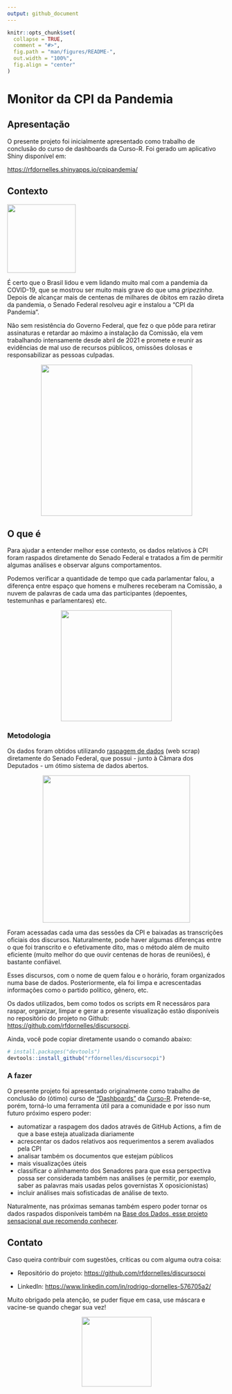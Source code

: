 ```yaml
---
output: github_document
---
```


<!-- README.md is generated from README.Rmd. Please edit that file -->

```r
knitr::opts_chunk$set(
  collapse = TRUE,
  comment = "#>",
  fig.path = "man/figures/README-",
  out.width = "100%",
  fig.align = "center"
)
```

# Monitor da CPI da Pandemia

## Apresentação

O presente projeto foi inicialmente apresentado como trabalho de conclusão do curso de dashboards da Curso-R. Foi gerado um aplicativo Shiny disponível em:

<https://rfdornelles.shinyapps.io/cpipandemia/>

## Contexto

<img src="https://conteudo.imguol.com.br/c/entretenimento/30/2021/06/11/rafael-chalub-o-esse-menino-em-sua-esquete-da-pifaizer-1623439612984_v2_600x600.jpg.webp" width="158"/>

É certo que o Brasil lidou e vem lidando muito mal com a pandemia da COVID-19, que se mostrou ser muito mais grave do que uma *gripezinha*. Depois de alcançar mais de centenas de milhares de óbitos em razão direta da pandemia, o Senado Federal resolveu agir e instalou a "CPI da Pandemia".

Não sem resistência do Governo Federal, que fez o que pôde para retirar assinaturas e retardar ao máximo a instalação da Comissão, ela vem trabalhando intensamente desde abril de 2021 e promete e reunir as evidências de mal uso de recursos públicos, omissões dolosas e responsabilizar as pessoas culpadas.

<center>

<img src="https://static.poder360.com.br/2021/05/gif-pazuello-cpi.gif" width="349"/>

</center>

## O que é

Para ajudar a entender melhor esse contexto, os dados relativos à CPI foram raspados diretamente do Senado Federal e tratados a fim de permitir algumas análises e observar alguns comportamentos.

Podemos verificar a quantidade de tempo que cada parlamentar falou, a diferença entre espaço que homens e mulheres receberam na Comissão, a nuvem de palavras de cada uma das participantes (depoentes, testemunhas e parlamentares) etc.

<center>

<img src="https://www12.senado.leg.br/noticias/materias/2021/04/29/cpi-da-pandemia-omar-aziz-nega-pedido-de-funcionamento-presencial/20210429_00917jr.jpg/@@images/image/imagem_materia" width="256"/>

</center>

### Metodologia

Os dados foram obtidos utilizando [raspagem de dados](https://pt.wikipedia.org/wiki/Coleta_de_dados_web) (web scrap) diretamente do Senado Federal, que possui - junto à Câmara dos Deputados - um ótimo sistema de dados abertos.

<center>

<img src="man/figures/senado.jpg" width="340"/>

</center>

Foram acessadas cada uma das sessões da CPI e baixadas as transcrições oficiais dos discursos. Naturalmente, pode haver algumas diferenças entre o que foi transcrito e o efetivamente dito, mas o método além de muito eficiente (muito melhor do que ouvir centenas de horas de reuniões), é bastante confiável.

Esses discursos, com o nome de quem falou e o horário, foram organizados numa base de dados. Posteriormente, ela foi limpa e acrescentadas informações como o partido político, gênero, etc.

Os dados utilizados, bem como todos os scripts em R necessáros para raspar, organizar, limpar e gerar a presente visualização estão disponíveis no repositório do projeto no Github: <https://github.com/rfdornelles/discursocpi>.

Ainda, você pode copiar diretamente usando o comando abaixo:

``` r
# install.packages("devtools")
devtools::install_github("rfdornelles/discursocpi")
```

### A fazer

O presente projeto foi apresentado originalmente como trabalho de conclusão do (ótimo) curso de ["Dashboards"](https://curso-r.com/cursos/dashboards/) da [Curso-R](https://twitter.com/curso_r). Pretende-se, porém, torná-lo uma ferramenta útil para a comunidade e por isso num futuro próximo espero poder:

-   automatizar a raspagem dos dados através de GitHub Actions, a fim de que a base esteja atualizada diariamente
-   acrescentar os dados relativos aos requerimentos a serem avaliados pela CPI
-   analisar também os documentos que estejam públicos
-   mais visualizações úteis
-   classificar o alinhamento dos Senadores para que essa perspectiva possa ser considerada também nas análises (e permitir, por exemplo, saber as palavras mais usadas pelos governistas X oposicionistas)
-   incluir análises mais sofisticadas de análise de texto.

Naturalmente, nas próximas semanas também espero poder tornar os dados raspados disponíveis também na [Base dos Dados, esse projeto sensacional que recomendo conhecer](https://basedosdados.github.io/mais/).

## Contato

Caso queira contribuir com sugestões, críticas ou com alguma outra coisa:

-   Repositório do projeto: <https://github.com/rfdornelles/discursocpi>

-   LinkedIn: <https://www.linkedin.com/in/rodrigo-dornelles-576705a2/>

Muito obrigado pela atenção, se puder fique em casa, use máscara e vacine-se quando chegar sua vez!

<center>

<img src="https://media1.tenor.com/images/ef3f8360f336d7cd1f4e3779fdadb05f/tenor.gif?itemid=19474691" width="161"/>

</center>
